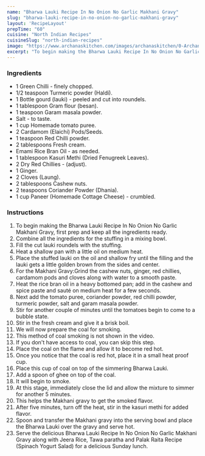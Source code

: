 ---
name: "Bharwa Lauki Recipe In No Onion No Garlic Makhani Gravy"
slug: "bharwa-lauki-recipe-in-no-onion-no-garlic-makhani-gravy"
layout: 'RecipeLayout'
prepTime: "60"
cuisine: "North Indian Recipes"
cuisineSlug: "north-indian-recipes"
image: "https://www.archanaskitchen.com/images/archanaskitchen/0-Archanas-Kitchen-Recipes/2018/Bharva_Lauki_Recipe_Stuffed_Lauki_Paneer_in_Makhani_Gravy-5.jpg"
excerpt: "To begin making the Bharwa Lauki Recipe In No Onion No Garlic Makhani Gravy, first prep and keep all the ingredients ready"
---

### Ingredients

- 1 Green Chilli - finely chopped.
- 1/2 teaspoon Turmeric powder (Haldi).
- 1 Bottle gourd (lauki) - peeled and cut into roundels.
- 1 tablespoon Gram flour (besan).
- 1 teaspoon Garam masala powder.
- Salt - to taste.
- 1 cup Homemade tomato puree.
- 2 Cardamom (Elaichi) Pods/Seeds.
- 1 teaspoon Red Chilli powder.
- 2 tablespoons Fresh cream.
- Emami Rice Bran Oil - as needed.
- 1 tablespoon Kasuri Methi (Dried Fenugreek Leaves).
- 2 Dry Red Chillies - (adjust).
- 1 Ginger.
- 2 Cloves (Laung).
- 2 tablespoons Cashew nuts.
- 2 teaspoons Coriander Powder (Dhania).
- 1 cup Paneer (Homemade Cottage Cheese) - crumbled.

### Instructions

1. To begin making the Bharwa Lauki Recipe In No Onion No Garlic Makhani Gravy, first prep and keep all the ingredients ready.
1. Combine all the ingredients for the stuffing in a mixing bowl.
1. Fill the cut lauki roundels with the stuffing.
1. Heat a shallow pan with a little oil on medium heat.
1. Place the stuffed lauki on the oil and shallow fry until the filling and the lauki gets a little golden brown from the sides and center.
1. For the Makhani Gravy:Grind the cashew nuts, ginger, red chillies, cardamom pods and cloves along with water to a smooth paste.
1. Heat the rice bran oil in a heavy bottomed pan; add in the cashew and spice paste and sauté on medium heat for a few seconds.
1. Next add the tomato puree, coriander powder, red chilli powder, turmeric powder, salt and garam masala powder.
1. Stir for another couple of minutes until the tomatoes begin to come to a bubble state.
1. Stir in the fresh cream and give it a brisk boil.
1. We will now prepare the coal for smoking.
1. This method of coal smoking is not shown in the video.
1. If you don't have access to coal, you can skip this step.
1. Place the coal on the flame and allow it to become red hot.
1. Once you notice that the coal is red hot, place it in a small heat proof cup.
1. Place this cup of coal on top of the simmering Bharwa Lauki.
1. Add a spoon of ghee on top of the coal.
1. It will begin to smoke.
1. At this stage, immediately close the lid  and allow the mixture to simmer for another 5 minutes.
1. This helps the Makhani gravy to get the smoked flavor.
1. After five minutes, turn off the heat, stir in the kasuri methi for added flavor.
1. Spoon and transfer the Makhani gravy into the serving bowl and place the Bharwa Lauki over the gravy and serve hot.
1. Serve the delicious Bharwa Lauki Recipe In No Onion No Garlic Makhani Gravy along with Jeera Rice, Tawa paratha and Palak Raita Recipe (Spinach Yogurt Salad) for a delicious Sunday lunch.
